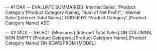 -- #1 DAX --
EVALUATE
SUMMARIZE(
	'Internet Sales',
   'Product Category'[Product Category Name],
   "Sum of Net Profit", 'Internet Sales'[Internet Total Sales]
)
ORDER BY
   'Product Category' [Product Category Name] ASC


-- #2 MDX --
SELECT
   [Measures].[Internet Total Sales] ON COLUMNS,
   NON EMPTY [Product Category].[Product Category Name].[Product Category Name] ON ROWS
FROM
   [MODEL]